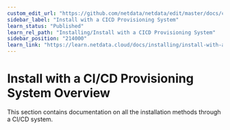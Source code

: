 ```yaml
---
custom_edit_url: "https://github.com/netdata/netdata/edit/master/docs/category-overview-pages/install-with-a-cicd-provisioning-system.md"
sidebar_label: "Install with a CICD Provisioning System"
learn_status: "Published"
learn_rel_path: "Installing/Install with a CICD Provisioning System"
sidebar_position: "214000"
learn_link: "https://learn.netdata.cloud/docs/installing/install-with-a-cicd-provisioning-system/install-with-a-cicd-provisioning-system"
---
```

# Install with a CI/CD Provisioning System Overview

This section contains documentation on all the installation methods through a CI/CD system.
